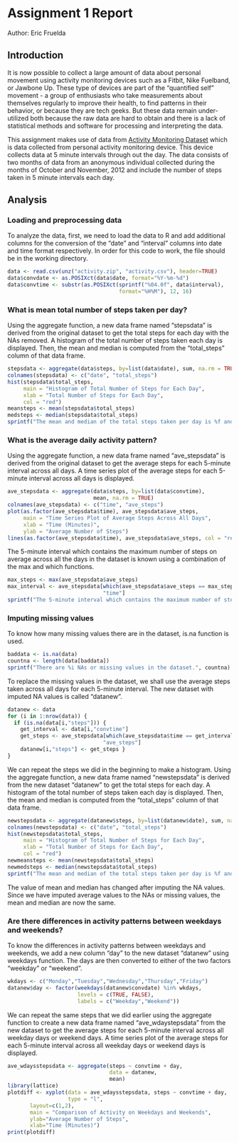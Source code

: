 # Assignment 1 Report
Author: Eric Fruelda

## Introduction
It is now possible to collect a large amount of data about personal movement using activity monitoring devices such as a Fitbit, Nike Fuelband, or Jawbone Up. These type of devices are part of the "quantified self" movement - a group of enthusiasts who take measurements about themselves regularly to improve their health, to find patterns in their behavior, or because they are tech geeks. But these data remain under-utilized both because the raw data are hard to obtain and there is a lack of statistical methods and software for processing and interpreting the data.

This assignment makes use of data from [Activity Monitoring Dataset](https://d396qusza40orc.cloudfront.net/repdata%2Fdata%2Factivity.zip) which is data collected from personal activity monitoring device. This device collects data at 5 minute intervals through out the day. The data consists of two months of data from an anonymous individual collected during the months of October and November, 2012 and include the number of steps taken in 5 minute intervals each day.

## Analysis
### Loading and preprocessing data
To analyze the data, first, we need to load the data to R and add additional columns for the conversion of the "date" and "interval" columns into date and time format respectively. In order for this code to work, the file should be in the working directory.
```r
data <- read.csv(unz("activity.zip", "activity.csv"), header=TRUE)
data$convdate <- as.POSIXct(data$date, format="%Y-%m-%d")
data$convtime <- substr(as.POSIXct(sprintf("%04.0f", data$interval),
                                   format="%H%M"), 12, 16)
```

### What is mean total number of steps taken per day?
Using the aggregate function, a new data frame named "stepsdata" is derived from the original dataset to get the total steps for each day with the NAs removed. A histogram of the total number of steps taken each day is displayed. Then, the mean and median is computed from the "total_steps" column of that data frame.
```r
stepsdata <- aggregate(data$steps, by=list(data$date), sum, na.rm = TRUE)
colnames(stepsdata) <- c("date", "total_steps")
hist(stepsdata$total_steps,
     main = "Histogram of Total Number of Steps for Each Day",
     xlab = "Total Number of Steps for Each Day",
     col = "red")
meansteps <- mean(stepsdata$total_steps)
medsteps <- median(stepsdata$total_steps)
sprintf("The mean and median of the total steps taken per day is %f and %f respectively.", meansteps, medsteps)
```

### What is the average daily activity pattern?
Using the aggregate function, a new data frame named "ave_stepsdata" is derived from the original dataset to get the average steps for each 5-minute interval across all days. A time series plot of the average steps for each 5-minute interval across all days is displayed.
```r
ave_stepsdata <- aggregate(data$steps, by=list(data$convtime),
                           mean, na.rm = TRUE)
colnames(ave_stepsdata) <- c("time", "ave_steps")
plot(as.factor(ave_stepsdata$time), ave_stepsdata$ave_steps,
     main = "Time Series Plot of Average Steps Across All Days",
     xlab = "Time (Minutes)",
     ylab = "Average Number of Steps")
lines(as.factor(ave_stepsdata$time), ave_stepsdata$ave_steps, col = "red")
```

The 5-minute interval which contains the maximum number of steps on average across all the days in the dataset is known using a combination of the  max and which functions.
```r
max_steps <- max(ave_stepsdata$ave_steps)
max_interval <- ave_stepsdata[which(ave_stepsdata$ave_steps == max_steps),
                              "time"]
sprintf("The 5-minute interval which contains the maximum number of steps on average across all the days in the dataset is the %s interval with %f steps.", max_interval, max_steps)
```

### Imputing missing values
To know how many missing values there are in the dataset, is.na function is used.
```r
baddata <- is.na(data)
countna <- length(data[baddata])
sprintf("There are %i NAs or missing values in the dataset.", countna)
```

To replace the missing values in the dataset, we shall use the average steps taken across all days for each 5-minute interval. The new dataset with imputed NA values is called "datanew".
```r
datanew <- data
for (i in 1:nrow(data)) {
  if (is.na(data[i,"steps"])) {
    get_interval <- data[i,"convtime"]
    get_steps <- ave_stepsdata[which(ave_stepsdata$time == get_interval),
                              "ave_steps"]
    datanew[i,"steps"] <- get_steps }
}
```

We can repeat the steps we did in the beginning to make a histogram. Using the aggregate function, a new data frame named "newstepsdata" is derived from the new dataset "datanew" to get the total steps for each day. A histogram of the total number of steps taken each day is displayed. Then, the mean and median is computed from the "total_steps" column of that data frame.
```r
newstepsdata <- aggregate(datanew$steps, by=list(datanew$date), sum, na.rm=TRUE)
colnames(newstepsdata) <- c("date", "total_steps")
hist(newstepsdata$total_steps,
     main = "Histogram of Total Number of Steps for Each Day",
     xlab = "Total Number of Steps for Each Day",
     col = "red")
newmeansteps <- mean(newstepsdata$total_steps)
newmedsteps <- median(newstepsdata$total_steps)
sprintf("The mean and median of the total steps taken per day is %f and %f respectively.", newmeansteps, newmedsteps)
```

The value of mean and median has changed after imputing the NA values. Since we have imputed average values to the NAs or missing values, the mean and median are now the same.

### Are there differences in activity patterns between weekdays and weekends?
To know the differences in activity patterns between weekdays and weekends, we add a new column "day" to the new dataset "datanew" using weekdays function. The days are then converted to either of the two factors "weekday" or "weekend".
```r
wkdays <- c("Monday","Tuesday","Wednesday","Thursday","Friday")
datanew$day <- factor(weekdays(datanew$convdate) %in% wkdays,
                      levels = c(TRUE, FALSE),
                      labels = c("Weekday","Weekend"))
```

We can repeat the same steps that we did earlier using the aggregate function to create a new data frame named "ave_wdaystepsdata" from the new dataset to get the average steps for each 5-minute interval across all weekday days or weekend days. A time series plot of the average steps for each 5-minute interval across all weekday days or weekend days is displayed.
```r
ave_wdaysstepsdata <- aggregate(steps ~ convtime + day,
                                data = datanew,
                                mean)
library(lattice)
plotdiff <- xyplot(data = ave_wdaysstepsdata, steps ~ convtime + day,
                   type = "l",
       layout=c(1,2),
       main = "Comparison of Activity on Weekdays and Weekends",
       ylab="Average Number of Steps",
       xlab="Time (Minutes)")
print(plotdiff)
```
